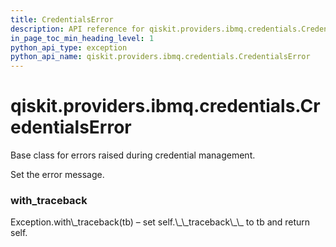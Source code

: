 ```yaml
---
title: CredentialsError
description: API reference for qiskit.providers.ibmq.credentials.CredentialsError
in_page_toc_min_heading_level: 1
python_api_type: exception
python_api_name: qiskit.providers.ibmq.credentials.CredentialsError
---
```


# qiskit.providers.ibmq.credentials.CredentialsError

<Class id="qiskit.providers.ibmq.credentials.CredentialsError" name="CredentialsError" isDedicatedPage={true} github="https://github.com/qiskit/qiskit-ibmq-provider/tree/stable/0.15/qiskit/providers/ibmq/credentials/exceptions.py" signature="CredentialsError(*message)">
  Base class for errors raised during credential management.

  Set the error message.

  ### with\_traceback

  <Function id="qiskit.providers.ibmq.credentials.CredentialsError.with_traceback" name="with_traceback" signature="with_traceback()">
    Exception.with\_traceback(tb) – set self.\_\_traceback\_\_ to tb and return self.
  </Function>
</Class>

